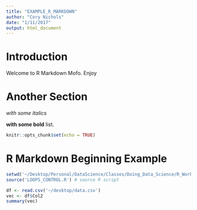 ```yaml
---
title: "EXAMPLE_R_MARKDOWN"
author: "Cory Nichols"
date: "1/11/2017"
output: html_document
---
```

# Introduction
Welcome to R Markdown Mofo. Enjoy

# Another Section
  *with some italics*
  
  **with some bold**
  list.
```r
knitr::opts_chunk$set(echo = TRUE)
```
# R Markdown Beginning Example

```r
setwd('~/Desktop/Personal/DataScience/Classes/Doing_Data_Science/R_Work/')
source('LOOPS_CONTROL.R') # source R script

df <- read.csv('~/desktop/data.csv')
vec <- df$Col2
summary(vec)
```